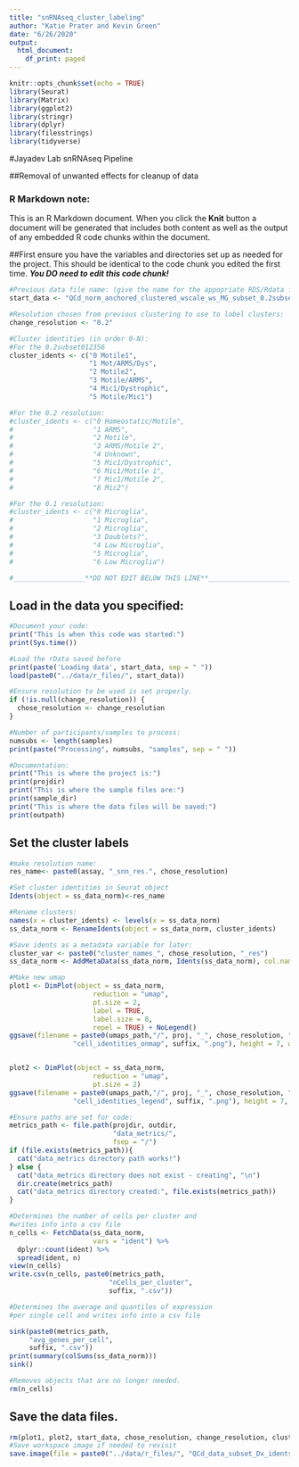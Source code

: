 ```yaml
---
title: "snRNAseq_cluster_labeling"
author: "Katie Prater and Kevin Green"
date: "6/26/2020"
output: 
  html_document:
    df_print: paged
---
```


```r
knitr::opts_chunk$set(echo = TRUE)
library(Seurat)
library(Matrix)
library(ggplot2)
library(stringr)
library(dplyr)
library(filesstrings)
library(tidyverse)
```
#Jayadev Lab snRNAseq Pipeline

##Removal of unwanted effects for cleanup of data

### R Markdown note:
This is an R Markdown document. When you click the **Knit** button a document will be generated that includes both content as well as the output of any embedded R code chunks within the document.

##First ensure you have the variables and directories set up as needed for the project. This should be identical to the code chunk you edited the first time. ***You DO need to edit this code chunk! ***
```r
#Previous data file name: (give the name for the appopriate RDS/Rdata file)
start_data <- "QCd_norm_anchored_clustered_wscale_ws_MG_subset_0.2subset012356_20200910.rdata"

#Resolution chosen from previous clustering to use to label clusters:
change_resolution <- "0.2"

#Cluster identities (in order 0-N):
#For the 0.2subset012356
cluster_idents <- c("0 Motile1",
                    "1 Mot/ARMS/Dys",
                    "2 Motile2",
                    "3 Motile/ARMS",
                    "4 Mic1/Dystrophic",
                    "5 Motile/Mic1")

#For the 0.2 resolution:
#cluster_idents <- c("0 Homeostatic/Motile",
#                    "1 ARMS",
#                    "2 Motile",
#                    "3 ARMS/Motile 2",
#                    "4 Unknown",
#                    "5 Mic1/Dystrophic",
#                    "6 Mic1/Motile 1",
#                    "7 Mic1/Motile 2",
#                    "8 Mic2")

#For the 0.1 resolution:
#cluster_idents <- c("0 Microglia",
#                    "1 Microglia",
#                    "2 Microglia",
#                    "3 Doublets?",
#                    "4 Low Microglia",
#                    "5 Microglia",
#                    "6 Low Microglia")

#__________________**DO NOT EDIT BELOW THIS LINE**___________________________
```

## Load in the data you specified:
```r
#Document your code:
print("This is when this code was started:")
print(Sys.time())

#Load the rData saved before
print(paste('Loading data', start_data, sep = " "))
load(paste0("../data/r_files/", start_data))

#Ensure resolution to be used is set properly.
if (!is.null(change_resolution)) {
  chose_resolution <- change_resolution
}
```

```r
#Number of participants/samples to process:
numsubs <- length(samples)
print(paste("Processing", numsubs, "samples", sep = " "))

#Documentation:
print("This is where the project is:")
print(projdir)
print("This is where the sample files are:")
print(sample_dir)
print("This is where the data files will be saved:")
print(outpath)

```
## Set the cluster labels
```r
#make resolution name:
res_name<- paste0(assay, "_snn_res.", chose_resolution)

#Set cluster identities in Seurat object
Idents(object = ss_data_norm)<-res_name

#Rename clusters:
names(x = cluster_idents) <- levels(x = ss_data_norm)
ss_data_norm <- RenameIdents(object = ss_data_norm, cluster_idents)

#Save idents as a metadata variable for later:
cluster_var <- paste0("cluster_names_", chose_resolution, "_res")
ss_data_norm <- AddMetaData(ss_data_norm, Idents(ss_data_norm), col.name = cluster_var)

#Make new umap
plot1 <- DimPlot(object = ss_data_norm,
                     reduction = "umap",
                     pt.size = 2,
                     label = TRUE,
                     label.size = 8,
                     repel = TRUE) + NoLegend()
ggsave(filename = paste0(umaps_path,"/", proj, "_", chose_resolution, "_",
                "cell_identities_onmap", suffix, ".png"), height = 7, width = 11, plot = plot1)


plot2 <- DimPlot(object = ss_data_norm,
                     reduction = "umap",
                     pt.size = 2)
ggsave(filename = paste0(umaps_path,"/", proj, "_", chose_resolution, "_",
                "cell_identities_legend", suffix, ".png"), height = 7, width = 11, plot = plot2)

```

```r
#Ensure paths are set for code:
metrics_path <- file.path(projdir, outdir,
                          "data_metrics/", 
                          fsep = "/")
if (file.exists(metrics_path)){
  cat("data_metrics directory path works!")
} else {
  cat("data_metrics directory does not exist - creating", "\n")
  dir.create(metrics_path)
  cat("data_metrics directory created:", file.exists(metrics_path))
}

#Determines the number of cells per cluster and
#writes info into a csv file
n_cells <- FetchData(ss_data_norm, 
                     vars = "ident") %>% 
  dplyr::count(ident) %>% 
  spread(ident, n)
view(n_cells)
write.csv(n_cells, paste0(metrics_path,
                         "nCells_per_cluster",
                         suffix, ".csv"))

#Determines the average and quantiles of expression
#per single cell and writes info into a csv file

sink(paste0(metrics_path,
     "avg_genes_per_cell",
     suffix, ".csv"))
print(summary(colSums(ss_data_norm)))
sink()

#Removes objects that are no longer needed.
rm(n_cells)

```

## Save the data files.
```r
rm(plot1, plot2, start_data, chose_resolution, change_resolution, cluster_var, cluster_idents)
#Save workspace image if needed to revisit
save.image(file = paste0("../data/r_files/", "QCd_data_subset_Dx_idents_ws", suffix, ".rdata"), compress = TRUE)

```
